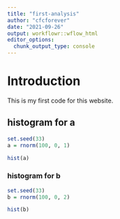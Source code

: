 ```yaml
---
title: "first-analysis"
author: "cfcforever"
date: "2021-09-26"
output: workflowr::wflow_html
editor_options:
  chunk_output_type: console
---
```


# Introduction
This is my first code for this website.

## histogram for a
```r
set.seed(33)
a = rnorm(100, 0, 1)

hist(a)
```


### histogram for b
```r
set.seed(33)
b = rnorm(100, 0, 2)

hist(b)
```
